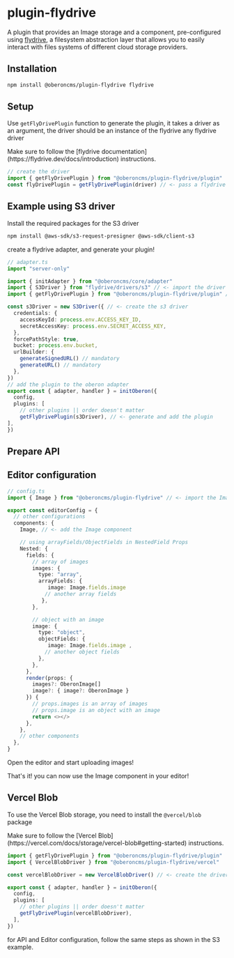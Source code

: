 
# plugin-flydrive

A plugin that provides an Image storage and a component, pre-configured using
[flydrive](https://flydrive.dev/docs/introduction), a filesystem abstraction
layer that allows you to easily interact with files systems of different cloud
storage providers.

## Installation

```sh npm2yarn
npm install @oberoncms/plugin-flydrive flydrive
```

## Setup

Use `getFlyDrivePlugin` function to generate the plugin, it takes a driver as an
argument, the driver should be an instance of the flydrive any flydrive driver

<Callout type="info" emoji="ℹ️">
  Make sure to follow the [flydrive
  documentation](https://flydrive.dev/docs/introduction) instructions.
</Callout>

```typescript
// create the driver
import { getFlyDrivePlugin } from "@oberoncms/plugin-flydrive/plugin"
const flyDrivePlugin = getFlyDrivePlugin(driver) // <- pass a flydrive driver instance
```

## Example using S3 driver

Install the required packages for the S3 driver

```sh npm2yarn
npm install @aws-sdk/s3-request-presigner @aws-sdk/client-s3
```

create a flydrive adapter, and generate your plugin!

```typescript
// adapter.ts
import "server-only"

import { initAdapter } from "@oberoncms/core/adapter"
import { S3Driver } from "flydrive/drivers/s3" // <- import the driver you want to use
import { getFlyDrivePlugin } from "@oberoncms/plugin-flydrive/plugin" // <- import the plugin

const s3Driver = new S3Driver({ // <- create the s3 driver
  credentials: {
    accessKeyId: process.env.ACCESS_KEY_ID,
    secretAccessKey: process.env.SECRET_ACCESS_KEY,
  },
  forcePathStyle: true,
  bucket: process.env.bucket,
  urlBuilder: {
    generateSignedURL() // mandatory
    generateURL() // mandatory
  },
})
// add the plugin to the oberon adapter
export const { adapter, handler } = initOberon({
  config,
  plugins: [
    // other plugins || order doesn't matter
    getFlyDrivePlugin(s3Driver), // <- generate and add the plugin
],
})
```

## Prepare API

## Editor configuration

```typescript
// config.ts
import { Image } from "@oberoncms/plugin-flydrive" // <- import the Image component

export const editorConfig = {
  // other configurations
  components: {
    Image, // <- add the Image component

    // using arrayFields/ObjectFields in NestedField Props
    Nested: {
      fields: {
        // array of images
        images: {
          type: "array",
          arrayFields: {
             image: Image.fields.image
            // another array fields
           },
        },

        // object with an image
        image: {
          type: "object",
          objectFields: {
             image: Image.fields.image ,
            // another object fields
          },
        },
      },
      render(props: {
        images?: OberonImage[]
        image?: { image?: OberonImage }
      }) {
        // props.images is an array of images
        // props.image is an object with an image
        return <></>
      },
    },
    // other components
  },
}
```

Open the editor and start uploading images!

That's it! you can now use the Image component in your editor!

## Vercel Blob

To use the Vercel Blob storage, you need to install the `@vercel/blob` package

<Callout type="info" emoji="ℹ️">
  Make sure to follow the [Vercel
  Blob](https://vercel.com/docs/storage/vercel-blob#getting-started)
  instructions.
</Callout>

```typescript
import { getFlyDrivePlugin } from "@oberoncms/plugin-flydrive/plugin"
import { VercelBlobDriver } from "@oberoncms/plugin-flydrive/vercel"

const vercelBlobDriver = new VercelBlobDriver() // <- create the driver, it will consume token from the environment

export const { adapter, handler } = initOberon({
  config,
  plugins: [
    // other plugins || order doesn't matter
    getFlyDrivePlugin(vercelBlobDriver),
  ],
})
```

for API and Editor configuration, follow the same steps as shown in the S3
example.
